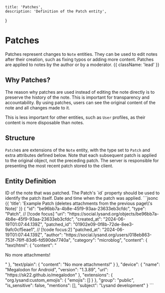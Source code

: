     title: 'Patches',
    description: 'Definition of the Patch entity',
}

# Patches

Patches represent changes to `Note` entities. They can be used to edit notes after their creation, such as fixing typos or adding more content. Patches are applied to notes by the author or by a moderator. {{ className: 'lead' }}

## Why Patches?

The reason why patches are used instead of editing the note directly is to preserve the history of the note. This is important for transparency and accountability. By using patches, users can see the original content of the note and all changes made to it.

This is less important for other entities, such as `User` profiles, as their content is more disposable than notes.

## Structure

`Patch`es are extensions of the `Note` entity, with the type set to `Patch` and extra attributes defined below. Note that each subsequent patch is applied to the original object, not the preceding patch. The server is responsible for presenting the most recent patch stored to the client.

## Entity Definition

<Row>
    <Col>
        <Properties>
            <Property name="patched_id" type="UUID" required={true} typeLink="/types#uuid">
                ID of the note that was patched. The Patch's `id` property should be used to identify the patch itself.
            </Property>
            <Property name="patched_at" type="ISO8601" required={true} typeLink="/types#iso-8601">
                Date and time when the patch was applied.
            </Property>
        </Properties>
    </Col>
    <Col sticky>
        ```jsonc {{ 'title': 'Example Patch (deletes attachments from the previous page\\'s Note)' }}
        {
            "id": "be96bb7a-4b8e-45f9-93aa-23633eb3cfdc",
            "type": "Patch",  // [!code focus]
            "uri": "https://social.lysand.org/objects/be96bb7a-4b8e-45f9-93aa-23633eb3cfdc",
            "created_at": "2024-06-19T01:07:44.139Z",
            "patched_id": "01902e09-0f8b-72de-8ee3-9afc0cf5eae1", // [!code focus:2]
            "patched_at": "2024-06-19T01:07:44.139Z",
            "author": "https://social.lysand.org/users/018eb863-753f-76ff-83d6-fd590de7740a",
            "category": "microblog",
            "content": {
                "text/html": {
                    "content": "<p>No more attachments!</p>"
                },
                "text/plain": {
                    "content": "No more attachments!"
                }
            },
            "device": {
                "name": "Megalodon for Android",
                "version": "1.3.89",
                "url": "https://sk22.github.io/megalodon"
            },
            "extensions": {
                "org.lysand:custom_emojis": {
                    "emojis": []
                }
            },
            "group": "public",
            "is_sensitive": false,
            "mentions": [],
            "subject": "Lysand development"
        }
        ```
    </Col>
</Row>